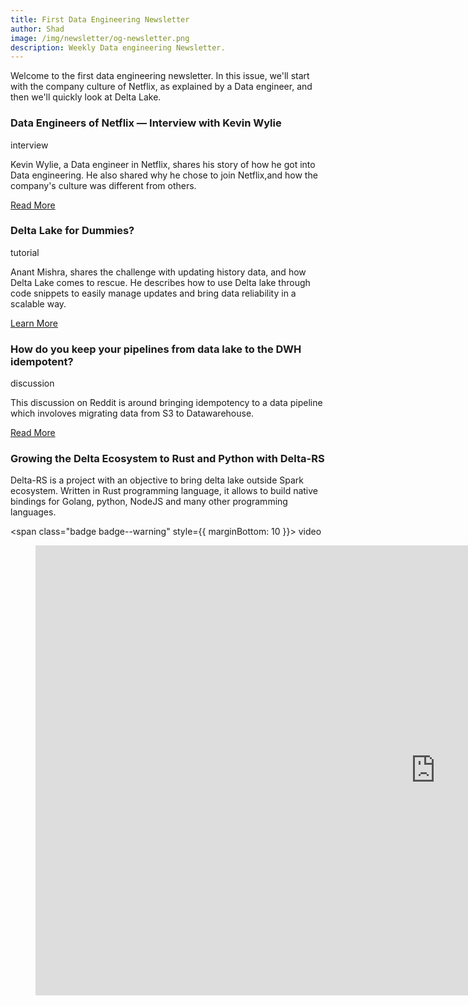 ```yaml
---
title: First Data Engineering Newsletter
author: Shad
image: /img/newsletter/og-newsletter.png
description: Weekly Data engineering Newsletter.
---
```


Welcome to the first data engineering newsletter. In this issue, we'll start
with the company culture of Netflix, as explained by a Data engineer, and then
we'll quickly look at Delta Lake.

<!--truncate-->

### Data Engineers of Netflix — Interview with Kevin Wylie

<span class="badge badge--primary">interview</span>

Kevin Wylie, a Data engineer in Netflix, shares his story of how he got into
Data engineering. He also shared why he chose to join Netflix,and how the
company's culture was different from others.

[Read More](https://netflixtechblog.com/data-engineers-of-netflix-interview-with-kevin-wylie-7fb9113a01ea)

### Delta Lake for Dummies?

<span class="badge badge--primary">tutorial</span>

Anant Mishra, shares the challenge with updating history data, and how Delta
Lake comes to rescue. He describes how to use Delta lake through code snippets
to easily manage updates and bring data reliability in a scalable way.

[Learn More](https://medium.com/@anant30/delta-lake-for-dummies-810e6c61310b)

### How do you keep your pipelines from data lake to the DWH idempotent?

<span class="badge badge--warning">discussion</span>

This discussion on Reddit is around bringing idempotency to a data pipeline
which involoves migrating data from S3 to Datawarehouse.

[Read More](https://www.reddit.com/r/dataengineering/comments/om20pi/how_do_you_keep_your_pipelines_from_data_lake_to/)

### Growing the Delta Ecosystem to Rust and Python with Delta-RS

Delta-RS is a project with an objective to bring delta lake outside Spark
ecosystem. Written in Rust programming language, it allows to build native
bindings for Golang, python, NodeJS and many other programming languages.

<span class="badge badge--warning" style={{ marginBottom: 10 }}>
  video
</span>

<figure class="video-container">
  <iframe
    width="1280"
    height="720"
    src="https://www.youtube.com/embed/scYz12UK-OY"
    title="YouTube video player"
    frameborder="0"
    allow="accelerometer; autoplay; clipboard-write; encrypted-media; gyroscope; picture-in-picture"
    allowfullscreen
  ></iframe>
</figure>
